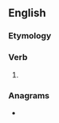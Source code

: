 ==English==

===Etymology===
{{suffix|begin|eth|lang=en}}

===Verb===
{{head|en|verb form}}

# {{en-archaic third-person singular of|begin}}

===Anagrams===
* {{anagrams|en|benighten}}